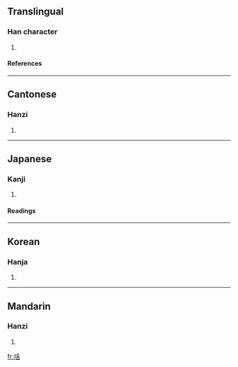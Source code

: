 ==Translingual==
===Han character===
{{Han char|rn=30|rad=口|as=06|sn=9|four=6206<sub>4</sub>|canj=口竹十口 (RHJR)}}
# {{defn|Han}}
====References====
{{Han ref|kx=0187.140|dkj=03558|dj=0406.150|hdz=10617.060|uh=54B6|ud=21686|bh=CE45|bd=52805}}
----
==Cantonese==
===Hanzi===
{{yue-hanzi|jyut=|y=si6}}
# {{defn|Cantonese}}
----
==Japanese==
===Kanji===
{{ja-kanji|grade=|rs=口06}}
# {{defn|Japanese}} 
====Readings====
{{ja-readings|on=[[くうい]] (kūi), [[け]] (ke), [[くつ]] (kutsu), [[けち]] (kechi), [[くう]] (kū), [[げ]] (ge), [[しじ]] (shiji)|kun=[[いき]] (iki), [[ねぶる]] (neburu)}}
----
==Korean==
===Hanja===
{{ko-hanja|hangeul=[[시]], [[활]]|rv=si, hwal|mr=si, hwal}}
# {{defn|Korean}}
----
==Mandarin==
===Hanzi===
{{cmn-hanzi|pin=[[huài]] ([[huai4]])|wg=huai<sup>4</sup>}}
# {{defn|Mandarin}}

[[fr:咶]]